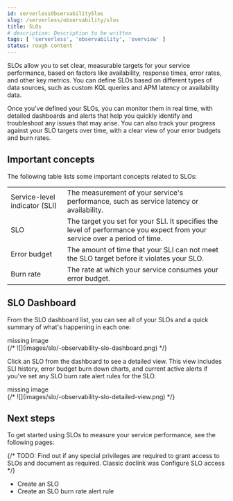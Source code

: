 ```yaml
---
id: serverlessObservabilitySlos
slug: /serverless/observability/slos
title: SLOs
# description: Description to be written
tags: [ 'serverless', 'observability', 'overview' ]
status: rough content
---
```




<RoughContent />

<div id="slo"></div>

<DocCallOut template="beta" />
SLOs allow you to set clear, measurable targets for your service performance, based on factors like availability, response times, error rates, and other key metrics. 
You can define SLOs based on different types of data sources, such as custom KQL queries and APM latency or availability data.

Once you've defined your SLOs, you can monitor them in real time, with detailed dashboards and alerts that help you quickly identify and troubleshoot any issues that may arise. 
You can also track your progress against your SLO targets over time, with a clear view of your error budgets and burn rates.

<div id="slo-important-concepts"></div>

## Important concepts
The following table lists some important concepts related to SLOs: 

|  |  |
|---|---|
| Service-level indicator (SLI) | The measurement of your service's performance, such as service latency or availability. |
| SLO | The target you set for your SLI. It specifies the level of performance you expect from your service over a period of time. |
| Error budget | The amount of time that your SLI can not meet the SLO target before it violates your SLO. |
| Burn rate | The rate at which your service consumes your error budget. |

<div id="slo-in-elastic"></div>

## SLO Dashboard
From the SLO dashboard list, you can see all of your SLOs and a quick summary of what's happening in each one:

<div style={{ backgroundColor: "#F1F4FA", width: "100%", height: "250px", textAlign: "center", paddingTop: "110px", marginBottom: "20px" }}><DocIcon type="image" title="missing image"/> missing image</div>
{/* ![](images/slo/-observability-slo-dashboard.png) */}

Click an SLO from the dashboard to see a detailed view. This view includes SLI history, error budget burn down charts, and current active alerts if you've set any <DocLink id="serverlessObservabilityCreateAnSloBurnRateAlertRule">SLO burn rate alert rules</DocLink> for the SLO.

<div style={{ backgroundColor: "#F1F4FA", width: "100%", height: "250px", textAlign: "center", paddingTop: "110px", marginBottom: "20px" }}><DocIcon type="image" title="missing image"/> missing image</div>
{/* ![](images/slo/-observability-slo-detailed-view.png) */}

<div id="slo-overview-next-steps"></div>

## Next steps
To get started using SLOs to measure your service performance, see the following pages:

{/* TODO: Find out if any special privileges are required to grant access to SLOs and document as required. Classic doclink was  <DocLink id="enObservabilitySloPrivileges">Configure SLO access</DocLink> */}

* <DocLink id="serverlessObservabilityCreateAnSlo">Create an SLO</DocLink>
* <DocLink id="serverlessObservabilityCreateAnSloBurnRateAlertRule">Create an SLO burn rate alert rule</DocLink>


<Feedback slug="/serverless/observability/slos" filepath="docs/slos/slos.mdx" />

